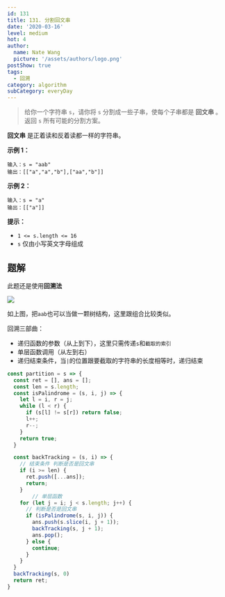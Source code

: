 ```yaml
---
id: 131
title: 131. 分割回文串
date: '2020-03-16'
level: medium
hot: 4
author:
  name: Nate Wang
  picture: '/assets/authors/logo.png'
postShow: true
tags:
  - 回溯
category: algorithm
subCategory: everyDay
---
```




> 给你一个字符串 `s`，请你将 `s` 分割成一些子串，使每个子串都是 **回文串** 。返回 `s` 所有可能的分割方案。

**回文串** 是正着读和反着读都一样的字符串。

**示例 1：**

```
输入：s = "aab"
输出：[["a","a","b"],["aa","b"]]
```

**示例 2：**

```
输入：s = "a"
输出：[["a"]]
```

**提示：**

- `1 <= s.length <= 16`
- `s` 仅由小写英文字母组成

## 题解

此题还是使用**回溯法**

![](/Users/wangbaoqi/个人资源/图片素材搜集/博客/algorithm/backTracking/分割回文串.svg)

如上图，把`aab`也可以当做一颗树结构，这里跟组合比较类似。

回溯三部曲：

- 递归函数的参数（从上到下），这里只需传递`s`和`截取的索引`
- 单层函数调用（从左到右）
- 递归结束条件，当`|`的位置跟要截取的字符串的长度相等时，递归结束

```js
const partition = s => {
  const ret = [], ans = [];
  const len = s.length;
  const isPalindrome = (s, i, j) => {
    let l = i, r = j;
    while (l < r) {
      if (s[l] != s[r]) return false;
      l++;
      r--;
    }
    return true;
  }

  const backTracking = (s, i) => {
    // 结束条件 判断是否是回文串
    if (i >= len) {
      ret.push([...ans]);
      return;
    }
		// 单层函数
    for (let j = i; j < s.length; j++) {
      // 判断是否是回文串
      if (isPalindrome(s, i, j)) {
        ans.push(s.slice(i, j + 1));
        backTracking(s, j + 1);
        ans.pop();
      } else {
        continue;
      }
    }
  }
  backTracking(s, 0)
  return ret;
}
```

